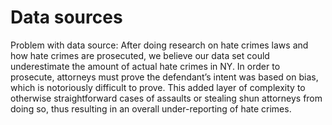 # Data sources


Problem with data source: 
After doing research on hate crimes laws and how hate crimes are prosecuted, we believe our data set could underestimate the amount of actual hate crimes in NY. In order to prosecute, attorneys must prove the defendant's intent was based on bias, which is notoriously difficult to prove. This added layer of complexity to otherwise straightforward cases of assaults or stealing shun attorneys from doing so, thus resulting in an overall under-reporting of hate crimes. 

